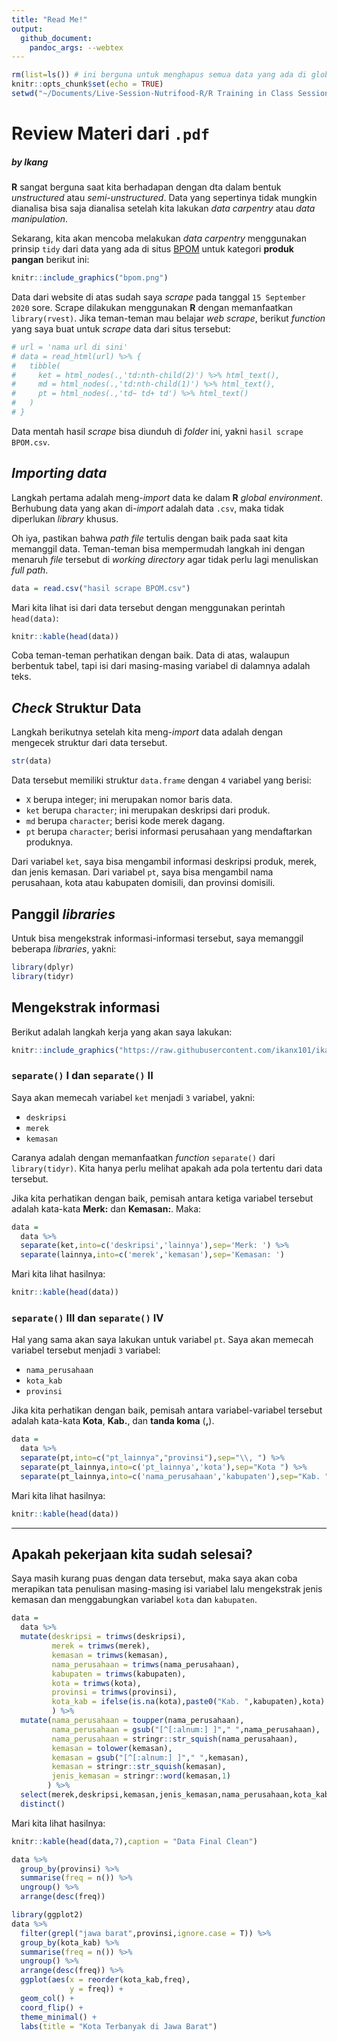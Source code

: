 ```yaml
---
title: "Read Me!"
output: 
  github_document:
    pandoc_args: --webtex
---
```


```r
rm(list=ls()) # ini berguna untuk menghapus semua data yang ada di global environment
knitr::opts_chunk$set(echo = TRUE)
setwd("~/Documents/Live-Session-Nutrifood-R/R Training in Class Session")
```


# Review Materi dari `.pdf`
##### _by Ikang_

__R__ sangat berguna saat kita berhadapan dengan dta dalam bentuk _unstructured_ atau _semi-unstructured_. Data yang sepertinya tidak mungkin dianalisa bisa saja dianalisa setelah kita lakukan _data carpentry_ atau _data manipulation_.

Sekarang, kita akan mencoba melakukan _data carpentry_ menggunakan prinsip `tidy` dari data yang ada di situs [BPOM](https://cekbpom.pom.go.id/) untuk kategori __produk pangan__ berikut ini:

```r
knitr::include_graphics("bpom.png")
```

Data dari website di atas sudah saya _scrape_ pada tanggal `15 September 2020` sore. Scrape dilakukan menggunakan __R__ dengan memanfaatkan `library(rvest)`. Jika teman-teman mau belajar _web scrape_, berikut _function_ yang saya buat untuk _scrape_ data dari situs tersebut:

```r
# url = 'nama url di sini'
# data = read_html(url) %>% {
#   tibble(
#     ket = html_nodes(.,'td:nth-child(2)') %>% html_text(),
#     md = html_nodes(.,'td:nth-child(1)') %>% html_text(),
#     pt = html_nodes(.,'td~ td+ td') %>% html_text()
#   )
# }
```

Data mentah hasil _scrape_ bisa diunduh di _folder_ ini, yakni `hasil scrape BPOM.csv`. 

## _Importing data_

Langkah pertama adalah meng-_import_ data ke dalam __R__ _global environment_. Berhubung data yang akan di-_import_ adalah data `.csv`, maka tidak diperlukan _library_ khusus.

Oh iya, pastikan bahwa _path file_ tertulis dengan baik pada saat kita memanggil data. Teman-teman bisa mempermudah langkah ini dengan menaruh _file_ tersebut di _working directory_ agar tidak perlu lagi menuliskan _full path_.

```r
data = read.csv("hasil scrape BPOM.csv")
```

Mari kita lihat isi dari data tersebut dengan menggunakan perintah `head(data)`:

```r
knitr::kable(head(data))
```

Coba teman-teman perhatikan dengan baik. Data di atas, walaupun berbentuk tabel, tapi isi dari masing-masing variabel di dalamnya adalah teks. 

## _Check_ Struktur Data

Langkah berikutnya setelah kita meng-_import_ data adalah dengan mengecek struktur dari data tersebut.

```r
str(data)
```

Data tersebut memiliki struktur `data.frame` dengan `4` variabel yang berisi:

- `X` berupa integer; ini merupakan nomor baris data.
- `ket` berupa `character`; ini merupakan deskripsi dari produk.
- `md` berupa `character`; berisi kode merek dagang.
- `pt` berupa `character`; berisi informasi perusahaan yang mendaftarkan produknya.

Dari variabel `ket`, saya bisa mengambil informasi deskripsi produk, merek, dan jenis kemasan. Dari variabel `pt`, saya bisa mengambil nama perusahaan, kota atau kabupaten domisili, dan provinsi domisili.

## Panggil _libraries_

Untuk bisa mengekstrak informasi-informasi tersebut, saya memanggil beberapa _libraries_, yakni:

```r
library(dplyr)
library(tidyr)
```

## Mengekstrak informasi

Berikut adalah langkah kerja yang akan saya lakukan:

```r
knitr::include_graphics("https://raw.githubusercontent.com/ikanx101/ikanx101.github.io/master/_posts/data%20carpentry/bpom/bpom_files/figure-gfm/unnamed-chunk-7-1.png")
```

### `separate()` I dan `separate()` II

Saya akan memecah variabel `ket` menjadi `3` variabel, yakni:

- `deskripsi`
- `merek`
- `kemasan`

Caranya adalah dengan memanfaatkan _function_ `separate()` dari `library(tidyr)`. Kita hanya perlu melihat apakah ada pola tertentu dari data tersebut.

Jika kita perhatikan dengan baik, pemisah antara ketiga variabel tersebut adalah kata-kata __Merk:__ dan __Kemasan:__. Maka:

```r
data =
  data %>% 
  separate(ket,into=c('deskripsi','lainnya'),sep='Merk: ') %>% 
  separate(lainnya,into=c('merek','kemasan'),sep='Kemasan: ') 
```

Mari kita lihat hasilnya:

```r
knitr::kable(head(data))
```

### `separate()` III dan `separate()` IV

Hal yang sama akan saya lakukan untuk variabel `pt`. Saya akan memecah variabel tersebut menjadi `3` variabel: 

- `nama_perusahaan`
- `kota_kab`
- `provinsi`

Jika kita perhatikan dengan baik, pemisah antara variabel-variabel tersebut adalah kata-kata __Kota__, __Kab.__, dan __tanda koma__ (__,__).

```r
data =
  data %>% 
  separate(pt,into=c("pt_lainnya","provinsi"),sep="\\, ") %>% 
  separate(pt_lainnya,into=c('pt_lainnya','kota'),sep="Kota ") %>% 
  separate(pt_lainnya,into=c('nama_perusahaan','kabupaten'),sep="Kab. ")
```

Mari kita lihat hasilnya:

```r
knitr::kable(head(data))
```

---

## Apakah pekerjaan kita sudah selesai?

Saya masih kurang puas dengan data tersebut, maka saya akan coba merapikan tata penulisan masing-masing isi variabel lalu mengekstrak jenis kemasan dan menggabungkan variabel `kota` dan `kabupaten`.

```r
data = 
  data %>% 
  mutate(deskripsi = trimws(deskripsi),
         merek = trimws(merek),
         kemasan = trimws(kemasan),
         nama_perusahaan = trimws(nama_perusahaan),
         kabupaten = trimws(kabupaten),
         kota = trimws(kota),
         provinsi = trimws(provinsi),
         kota_kab = ifelse(is.na(kota),paste0("Kab. ",kabupaten),kota)
         ) %>% 
  mutate(nama_perusahaan = toupper(nama_perusahaan),
         nama_perusahaan = gsub("[^[:alnum:] ]"," ",nama_perusahaan),
         nama_perusahaan = stringr::str_squish(nama_perusahaan),
         kemasan = tolower(kemasan),
         kemasan = gsub("[^[:alnum:] ]"," ",kemasan),
         kemasan = stringr::str_squish(kemasan),
         jenis_kemasan = stringr::word(kemasan,1)
        ) %>% 
  select(merek,deskripsi,kemasan,jenis_kemasan,nama_perusahaan,kota_kab,provinsi) %>% 
  distinct() 
```

Mari kita lihat hasilnya:

```r
knitr::kable(head(data,7),caption = "Data Final Clean")
```


```r
data %>% 
  group_by(provinsi) %>% 
  summarise(freq = n()) %>% 
  ungroup() %>% 
  arrange(desc(freq))
```


```r
library(ggplot2)
data %>% 
  filter(grepl("jawa barat",provinsi,ignore.case = T)) %>% 
  group_by(kota_kab) %>% 
  summarise(freq = n()) %>% 
  ungroup() %>% 
  arrange(desc(freq)) %>% 
  ggplot(aes(x = reorder(kota_kab,freq),
             y = freq)) +
  geom_col() +
  coord_flip() +
  theme_minimal() +
  labs(title = "Kota Terbanyak di Jawa Barat")

```




